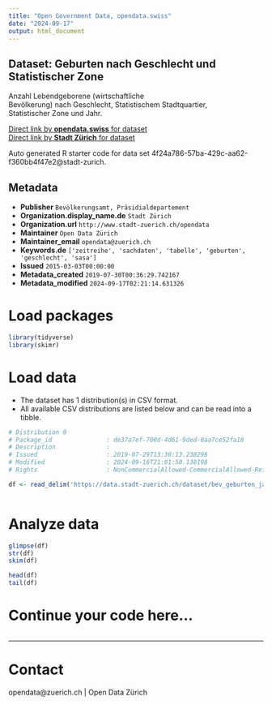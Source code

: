 ```yaml
---
title: "Open Government Data, opendata.swiss"
date: "2024-09-17"
output: html_document
---
```


## Dataset: Geburten nach Geschlecht und Statistischer Zone


Anzahl Lebendgeborene (wirtschaftliche Bevölkerung) nach Geschlecht, Statistischem Stadtquartier, Statistischer Zone und Jahr.


[Direct link by **opendata.swiss** for dataset](https://opendata.swiss/de/dataset/geburten-nach-geschlecht-und-statistischer-zone-seit-19931)<br>
[Direct link by **Stadt Zürich** for dataset](https://data.stadt-zuerich.ch/dataset/bev_geburten_jahr_geschlecht_quartier_statz_od4020)

Auto generated R starter code for data set 4f24a786-57ba-429c-aa62-f360bb4f47e2@stadt-zurich.

## Metadata

- **Publisher** `Bevölkerungsamt, Präsidialdepartement`
- **Organization.display_name.de** `Stadt Zürich`
- **Organization.url** `http://www.stadt-zuerich.ch/opendata`
- **Maintainer** `Open Data Zürich`
- **Maintainer_email** `opendata@zuerich.ch`
- **Keywords.de** `['zeitreihe', 'sachdaten', 'tabelle', 'geburten', 'geschlecht', 'sasa']`
- **Issued** `2015-03-03T00:00:00`
- **Metadata_created** `2019-07-30T00:36:29.742167`
- **Metadata_modified** `2024-09-17T02:21:14.631326`


# Load packages

```r

library(tidyverse)
library(skimr)

```

# Load data

-   The dataset has 1 distribution(s) in CSV format.
-   All available CSV distributions are listed below and can be read into a tibble.

```r

# Distribution 0
# Package_id               : de37a7ef-700d-4d61-9ded-0aa7ce52fa18
# Description              : 
# Issued                   : 2019-07-29T13:38:13.238298
# Modified                 : 2024-09-16T21:01:50.138198
# Rights                   : NonCommercialAllowed-CommercialAllowed-ReferenceNotRequired

df <- read_delim('https://data.stadt-zuerich.ch/dataset/bev_geburten_jahr_geschlecht_quartier_statz_od4020/download/BEV402OD4020.csv')



```

# Analyze data

```r

glimpse(df)
str(df)
skim(df)

head(df)
tail(df)

```

# Continue your code here...

```r

```

------------------------------------------------------------------------

# Contact

opendata@zuerich.ch | Open Data Zürich
